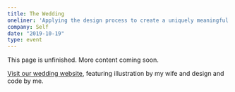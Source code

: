 ```yaml
---
title: The Wedding
oneliner: 'Applying the design process to create a uniquely meaningful life event, rich with original art and personal symbology'
company: Self
date: "2019-10-19"
type: event
---
```


<p className="bigText">This page is unfinished. More content coming soon.</p>

[Visit our wedding website](https://annaandjake.love), featuring illustration by my wife and design and code by me.